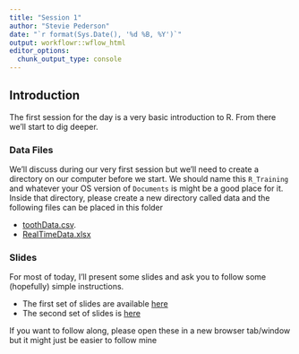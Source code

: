 ```yaml
---
title: "Session 1"
author: "Stevie Pederson"
date: "`r format(Sys.Date(), '%d %B, %Y')`"
output: workflowr::wflow_html
editor_options:
  chunk_output_type: console
---
```


## Introduction

The first session for the day is a very basic introduction to R. 
From there we'll start to dig deeper.

### Data Files

We'll discuss during our very first session but we'll need to create a directory on our computer before we start.
We should name this `R_Training` and whatever your OS version of `Documents` is might be a good place for it.
Inside that directory, please create a new directory called data and the following files can be placed in this folder

- [toothData.csv](data/toothData.csv).
- [RealTimeData.xlsx](data/RealTimeData.xlsx)

### Slides

For most of today, I'll present some slides and ask you to follow some (hopefully) simple instructions.

- The first set of slides are available [here](1.1.1_Introduction.html)
- The second set of slides is [here](1.1.2_DataImport.html) 

If you want to follow along, please open these in a new browser tab/window but it might just be easier to follow mine


